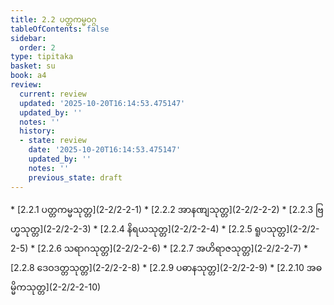 ```yaml
---
title: 2.2 ပတ္တကမ္မဝဂ္ဂ
tableOfContents: false
sidebar:
  order: 2
type: tipitaka
basket: su
book: a4
review:
  current: review
  updated: '2025-10-20T16:14:53.475147'
  updated_by: ''
  notes: ''
  history:
  - state: review
    date: '2025-10-20T16:14:53.475147'
    updated_by: ''
    notes: ''
    previous_state: draft
---
```



<DynamicBreadcrumb />


<ReviewStatus review={frontmatter.review} showDetails={true} />

<HypothesisAnnotation frontmatter={frontmatter} />



<TableOfContents book="a4" section="2.2">
* [2.2.1 ပတ္တကမ္မသုတ္တ](2-2/2-2-1)
* [2.2.2 အာနဏျသုတ္တ](2-2/2-2-2)
* [2.2.3 ဗြဟ္မသုတ္တ](2-2/2-2-3)
* [2.2.4 နိရယသုတ္တ](2-2/2-2-4)
* [2.2.5 ရူပသုတ္တ](2-2/2-2-5)
* [2.2.6 သရာဂသုတ္တ](2-2/2-2-6)
* [2.2.7 အဟိရာဇသုတ္တ](2-2/2-2-7)
* [2.2.8 ဒေဝဒတ္တသုတ္တ](2-2/2-2-8)
* [2.2.9 ပဓာနသုတ္တ](2-2/2-2-9)
* [2.2.10 အဓမ္မိကသုတ္တ](2-2/2-2-10)
</TableOfContents>